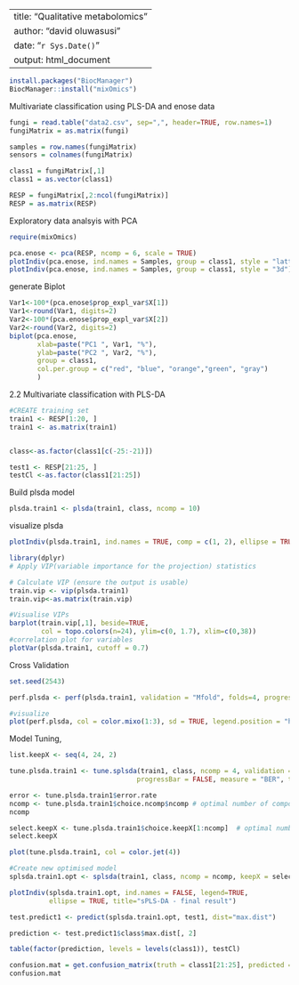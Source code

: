
---
title: "Qualitative metabolomics"
author: "david oluwasusi"
date: "`r Sys.Date()`"
output: html_document
---

```r
install.packages("BiocManager")
BiocManager::install("mixOmics")
```

Multivariate classification using PLS-DA and enose data

```r
fungi = read.table("data2.csv", sep=",", header=TRUE, row.names=1)
fungiMatrix = as.matrix(fungi)

samples = row.names(fungiMatrix)
sensors = colnames(fungiMatrix)

class1 = fungiMatrix[,1]
class1 = as.vector(class1)

RESP = fungiMatrix[,2:ncol(fungiMatrix)]
RESP = as.matrix(RESP)


```

Exploratory data analsyis with PCA

```r
require(mixOmics)

pca.enose <- pca(RESP, ncomp = 6, scale = TRUE)
plotIndiv(pca.enose, ind.names = Samples, group = class1, style = "lattice")
plotIndiv(pca.enose, ind.names = Samples, group = class1, style = "3d")
```

generate Biplot

```r
Var1<-100*(pca.enose$prop_expl_var$X[1])
Var1<-round(Var1, digits=2)
Var2<-100*(pca.enose$prop_expl_var$X[2])
Var2<-round(Var2, digits=2)
biplot(pca.enose, 
       xlab=paste("PC1 ", Var1, "%"), 
       ylab=paste("PC2 ", Var2, "%"), 
       group = class1, 
       col.per.group = c("red", "blue", "orange","green", "gray")
       )

```

2.2 Multivariate classification with PLS-DA
```r
#CREATE training set
train1 <- RESP[1:20, ]
train1 <- as.matrix(train1)


class<-as.factor(class1[c(-25:-21)])

test1 <- RESP[21:25, ]
testCl <-as.factor(class1[21:25])
```

Build plsda model
```r
plsda.train1 <- plsda(train1, class, ncomp = 10)
```

visualize plsda
```r
plotIndiv(plsda.train1, ind.names = TRUE, comp = c(1, 2), ellipse = TRUE, style="lattice", cex=c(rep(1, 5)))
```
```r
library(dplyr)
# Apply VIP(variable importance for the projection) statistics

# Calculate VIP (ensure the output is usable)
train.vip <- vip(plsda.train1)
train.vip<-as.matrix(train.vip)

#Visualise VIPs
barplot(train.vip[,1], beside=TRUE, 
        col = topo.colors(n=24), ylim=c(0, 1.7), xlim=c(0,38))
#correlation plot for variables
plotVar(plsda.train1, cutoff = 0.7)
```
Cross Validation

```r
set.seed(2543)

perf.plsda <- perf(plsda.train1, validation = "Mfold", folds=4, progressBar= FALSE, nrepeat = 10)

#visualize
plot(perf.plsda, col = color.mixo(1:3), sd = TRUE, legend.position = "horizontal")
```

Model Tuning,

```r
list.keepX <- seq(4, 24, 2)

tune.plsda.train1 <- tune.splsda(train1, class, ncomp = 4, validation = "Mfold", folds =4, dist = "max.dist",
                                progressBar = FALSE, measure = "BER", test.keepX = list.keepX, nrepeat = 10)


```

```r
error <- tune.plsda.train1$error.rate
ncomp <- tune.plsda.train1$choice.ncomp$ncomp # optimal number of components based on t-tests on the error rate
ncomp

select.keepX <- tune.plsda.train1$choice.keepX[1:ncomp]  # optimal number of variables to select
select.keepX

plot(tune.plsda.train1, col = color.jet(4))
```
```r
#Create new optimised model
splsda.train1.opt <- splsda(train1, class, ncomp = ncomp, keepX = select.keepX)

plotIndiv(splsda.train1.opt, ind.names = FALSE, legend=TRUE,
          ellipse = TRUE, title="sPLS-DA - final result")
```
```r
test.predict1 <- predict(splsda.train1.opt, test1, dist="max.dist")

prediction <- test.predict1$class$max.dist[, 2]

table(factor(prediction, levels = levels(class1)), testCl)

confusion.mat = get.confusion_matrix(truth = class1[21:25], predicted = prediction)
confusion.mat
```


